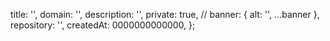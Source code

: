   title: '',
  domain: '',
  description: '',
  private: true,
  // banner: { alt: '', ...banner },
  repository: '',
  createdAt: 0000000000000,
};
